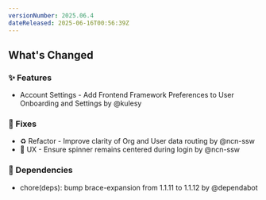 ```yaml
---
versionNumber: 2025.06.4
dateReleased: 2025-06-16T00:56:39Z
---
```


## What's Changed
### ✨ Features
* Account Settings - Add Frontend Framework Preferences to User Onboarding and Settings by @kulesy
### 🔧 Fixes
* ♻️ Refactor - Improve clarity of Org and User data routing by @ncn-ssw
* 🚸 UX - Ensure spinner remains centered during login by @ncn-ssw
### 👒 Dependencies
* chore(deps): bump brace-expansion from 1.1.11 to 1.1.12 by @dependabot

